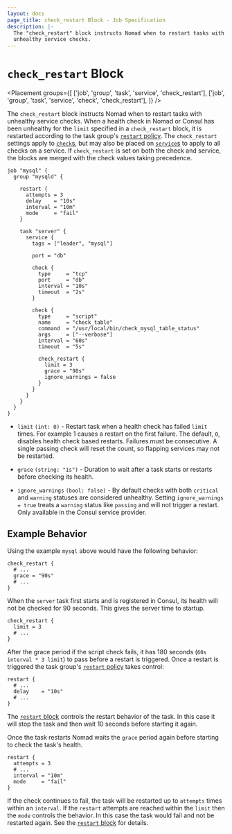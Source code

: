 ```yaml
---
layout: docs
page_title: check_restart Block - Job Specification
description: |-
  The "check_restart" block instructs Nomad when to restart tasks with
  unhealthy service checks.
---
```


# `check_restart` Block

<Placement
  groups={[
    ['job', 'group', 'task', 'service', 'check_restart'],
    ['job', 'group', 'task', 'service', 'check', 'check_restart'],
  ]}
/>

The `check_restart` block instructs Nomad when to restart tasks with unhealthy
service checks. When a health check in Nomad or Consul has been unhealthy for the `limit`
specified in a `check_restart` block, it is restarted according to the task group's
[`restart` policy][restart_block]. The `check_restart` settings apply to
[`check`s][check_block], but may also be placed on [`service`s][service_block]
to apply to all checks on a service. If `check_restart` is set on both the check
and service, the blocks are merged with the check values taking precedence.

```hcl
job "mysql" {
  group "mysqld" {

    restart {
      attempts = 3
      delay    = "10s"
      interval = "10m"
      mode     = "fail"
    }

    task "server" {
      service {
        tags = ["leader", "mysql"]

        port = "db"

        check {
          type     = "tcp"
          port     = "db"
          interval = "10s"
          timeout  = "2s"
        }

        check {
          type     = "script"
          name     = "check_table"
          command  = "/usr/local/bin/check_mysql_table_status"
          args     = ["--verbose"]
          interval = "60s"
          timeout  = "5s"

          check_restart {
            limit = 3
            grace = "90s"
            ignore_warnings = false
          }
        }
      }
    }
  }
}
```

- `limit` `(int: 0)` - Restart task when a health check has failed `limit`
  times. For example 1 causes a restart on the first failure. The default,
  `0`, disables health check based restarts. Failures must be consecutive. A
  single passing check will reset the count, so flapping services may not be
  restarted.

- `grace` `(string: "1s")` - Duration to wait after a task starts or restarts
  before checking its health.

- `ignore_warnings` `(bool: false)` - By default checks with both `critical`
  and `warning` statuses are considered unhealthy. Setting `ignore_warnings = true`
  treats a `warning` status like `passing` and will not trigger a restart. Only
  available in the Consul service provider.

## Example Behavior

Using the example `mysql` above would have the following behavior:

```hcl
check_restart {
  # ...
  grace = "90s"
  # ...
}
```

When the `server` task first starts and is registered in Consul, its health
will not be checked for 90 seconds. This gives the server time to startup.

```hcl
check_restart {
  limit = 3
  # ...
}
```

After the grace period if the script check fails, it has 180 seconds (`60s interval * 3 limit`)
to pass before a restart is triggered. Once a restart is triggered the task group's
[`restart` policy][restart_block] takes control:

```hcl
restart {
  # ...
  delay    = "10s"
  # ...
}
```

The [`restart` block][restart_block] controls the restart behavior of the
task. In this case it will stop the task and then wait 10 seconds before
starting it again.

Once the task restarts Nomad waits the `grace` period again before starting to
check the task's health.

```hcl
restart {
  attempts = 3
  # ...
  interval = "10m"
  mode     = "fail"
}
```

If the check continues to fail, the task will be restarted up to `attempts`
times within an `interval`. If the `restart` attempts are reached within the
`limit` then the `mode` controls the behavior. In this case the task would fail
and not be restarted again. See the [`restart` block][restart_block] for
details.

[check_block]: /nomad/docs/job-specification/check
[gh-9176]: https://github.com/hashicorp/nomad/issues/9176
[restart_block]: /nomad/docs/job-specification/restart
[service_block]: /nomad/docs/job-specification/service
